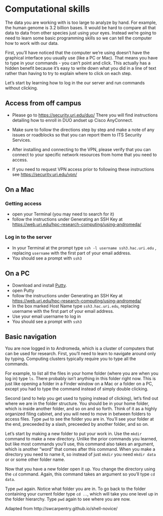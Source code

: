 # Computational skills

The data you are working with is too large to analyze by hand.
For example, the human genome is 3.2 billion bases.
It would be hard to compare all that data to data from other species just using your eyes.
Instead we're going to need to learn some basic programming skills 
so we can tell the computer how to work with our data.

First, you'll have noticed that the computer we're using doesn't have the graphical interface
you usually use (like a PC or Mac).
That means you have to type in your commands - you can't point and click.
This actually has a hidden benefit because it's easy to write down what you did in
a line of text rather than having to try to explain where to click on each step.

Let's start by learning how to log in the our server and run commands without clicking.

## Access from off campus

* Please go to [https://security.uri.edu/duo/](https://security.uri.edu/duo/) There you will find instructions detailing how to enroll in DUO andset up Cisco AnyConnect. 

* Make sure to follow the directions  step by step and make a note of any issues or roadblocks so that you can report them to ITS Security Services.

* After installing and connecting to the VPN, please verify that you can connect to your specific network resources from home that you need to access. 

* If you need to request VPN access prior to following these instructions see [https://security.uri.edu/vpn/](https://security.uri.edu/vpn/)

## On a Mac

### Getting access

* open your Terminal (you may need to search for it)
* follow the instructions under Generating an SSH Key at [https://web.uri.edu/hpc-research-computing/using-andromeda/](https://web.uri.edu/hpc-research-computing/using-andromeda/)

### Log in to the server

* In your Terminal at the prompt type `ssh -l username ssh3.hac.uri.edu` , replacing `username` with the first part of your email address.
* You should see a prompt with `ssh3`

## On a PC

* Download and install [Putty](https://www.chiark.greenend.org.uk/~sgtatham/putty/). 
* open Putty
* follow the instructions under Generating an SSH Key at [https://web.uri.edu/hpc-research-computing/using-andromeda/](https://web.uri.edu/hpc-research-computing/using-andromeda/)
* In the box marked Host Name type `ssh3.hac.uri.edu`, replacing username with the first part of your email address.
* Use your email username to log in
* You should see a prompt with `ssh3`

## Basic navigation

You are now logged in to Andromeda, which is a cluster of computers that can be used for research.
First, you'll need to learn to navigate around only by typing.
Computing clusters typically require you to type all the commands.

For example, to list all the files in your home folder (where you are when you log in) type `ls`.
There probably isn't anything in this folder right now.
This is just like opening a folder in a Finder window on a Mac or a folder on a PC,
except you had to type the command instead of simply double clicking.

Second (and to help you get used to typing instead of clicking), let's find out
where we are in the folder structure.
You should be in your home folder, which is inside another folder,
and so on and so forth.
Think of it as a highly organized filing cabinet, and you will need to move in between folders
to access files.
Type `pwd` to see the folder you are in.
You'll see your folder at the end, preceeded by a slash, preceeded by another folder, and so on.

Let's start by making a new folder to put your work in.
Use the `mkdir` command to make a new directory.
Unlike the prior commands you learned, but like most commands you'll use,
this command also takes an argument, which is another "word" that comes after this command.
When you make a directory you need to name it, so instead of just
`mkdir` you need `mkdir data` or  or some other folder name.

Now that you have a new folder open it up.
You change the directory using the `cd` command.
Again, this command takes an argument so you'll type `cd data`.

Type `pwd` again.
Notice what folder you are in.
To go back to the folder containing your current folder type `cd ..`, which will take you one level up in the folder hierarchy.
Type `pwd` again to see where you are now.

Adapted from  http://swcarpentry.github.io/shell-novice/

